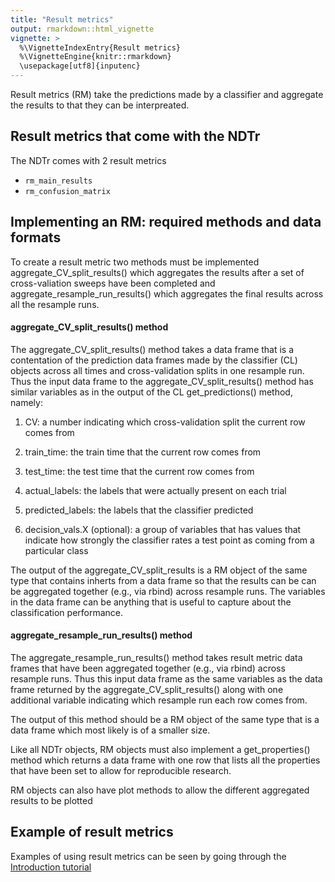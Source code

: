 ```yaml
---
title: "Result metrics"
output: rmarkdown::html_vignette
vignette: >
  %\VignetteIndexEntry{Result metrics}
  %\VignetteEngine{knitr::rmarkdown}
  \usepackage[utf8]{inputenc}
---
```




Result metrics (RM) take the predictions made by a classifier and aggregate the
results to that they can be interpreated.

## Result metrics that come with the NDTr

The NDTr comes with 2 result metrics

* `rm_main_results`
* `rm_confusion_matrix`



## Implementing an RM: required methods and data formats

To create a result metric two methods must be implemented
aggregate_CV_split_results() which aggregates the results after a set of
cross-valiation sweeps have been completed and aggregate_resample_run_results()
which aggregates the final results across all the resample runs. 


#### aggregate_CV_split_results() method

The aggregate_CV_split_results() method takes a data frame that is a
contentation of the prediction data frames made by the classifier (CL) objects
across all times and cross-validation splits in one resample run. Thus the input
data frame to the aggregate_CV_split_results() method has similar variables as
in the output of the CL get_predictions() method, namely:

1. CV: a number indicating which cross-validation split the current row comes from                  

2. train_time: the train time that the current row comes from 

3. test_time: the test time that the current row comes from 

4. actual_labels: the labels that were actually present on each trial      

5. predicted_labels: the labels that the classifier predicted

6. decision_vals.X (optional): a group of variables that has values that indicate how strongly
the classifier rates a test point as coming from a particular class


The output of the aggregate_CV_split_results is a RM object of the same type
that contains inherts from a data frame so that the results can be can be
aggregated together (e.g., via rbind) across resample runs. The variables in the
data frame can be anything that is useful to capture about the classification
performance.




#### aggregate_resample_run_results() method

The aggregate_resample_run_results() method takes result metric data frames that
have been aggregated together (e.g., via rbind) across resample runs. Thus this
input data frame as the same variables as the data frame returned by the
aggregate_CV_split_results() along with one additional variable indicating which
resample run each row comes from.

The output of this method should be a RM object of the same type that is a data
frame which most likely is of a smaller size.

Like all NDTr objects, RM objects must also implement a get_properties() method
which returns a data frame with one row that lists all the properties that have
been set to allow for reproducible research.

RM objects can also have plot methods to allow the different aggregated results
to be plotted



## Example of result metrics

Examples of using result metrics can be seen by going through the [Introduction tutorial](introduction_tutorial.html)












